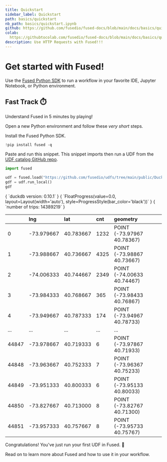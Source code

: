 ```yaml
---
title: Quickstart
sidebar_label: Quickstart
path: basics/quickstart
nb_path: basics/quickstart.ipynb
github: https://github.com/fusedio/fused-docs/blob/main/docs/basics/quickstart.ipynb
colab: 
  https://githubtocolab.com/fusedio/fused-docs/blob/main/docs/basics/quickstart.ipynb
description: Use HTTP Requests with Fused!!!
---
```



<LinkButtons
  githubUrl="https://github.com/fusedio//fused-docs/blob/main/docs/basics/quickstart.ipynb"
  colabUrl="https://githubtocolab.com/fusedio//fused-docs/blob/main/docs/basics/quickstart.ipynb"
/>

# Get started with Fused!

Use the [Fused Python SDK](/python-sdk) to run a workflow in your favorite IDE, Jupyter
Notebook, or Python environment.

## Fast Track ⏱️

Understand Fused in 5 minutes by playing!

Open a new Python environment and follow these *very short* steps.

Install the Fused Python SDK.

```python
!pip install fused -q
```

Paste and run this snippet. This snippet imports then run a UDF from the
[UDF catalog GitHub repo](https://github.com/fusedio/udfs/tree/main).

```python
import fused

udf = fused.load("https://github.com/fusedio/udfs/tree/main/public/DuckDB_NYC_Example")
gdf = udf.run_local()
gdf
```

<CellOutput>
{
  `duckdb version: 0.10.1`
}
</CellOutput>


<CellOutput>
{
  `FloatProgress(value=0.0, layout=Layout(width='auto'), style=ProgressStyle(bar_color='black'))`
}
</CellOutput>


<CellOutput>
{
  `number of trips: 14389219`
}
</CellOutput>



|       | lng        | lat       | cnt   | geometry                   |
|:------|:-----------|:----------|:------|:---------------------------|
| 0     | -73.979667 | 40.783667 | 1232  | POINT (-73.97967 40.78367) |
| 1     | -73.988667 | 40.736667 | 4325  | POINT (-73.98867 40.73667) |
| 2     | -74.006333 | 40.744667 | 2349  | POINT (-74.00633 40.74467) |
| 3     | -73.984333 | 40.768667 | 365   | POINT (-73.98433 40.76867) |
| 4     | -73.949667 | 40.787333 | 174   | POINT (-73.94967 40.78733) |
| ...   | ...        | ...       | ...   | ...                        |
| 44847 | -73.978667 | 40.719333 | 6     | POINT (-73.97867 40.71933) |
| 44848 | -73.963667 | 40.752333 | 7     | POINT (-73.96367 40.75233) |
| 44849 | -73.951333 | 40.800333 | 6     | POINT (-73.95133 40.80033) |
| 44850 | -73.827667 | 40.713000 | 8     | POINT (-73.82767 40.71300) |
| 44851 | -73.957333 | 40.757667 | 8     | POINT (-73.95733 40.75767) |

Congratulations! You've just run your first UDF in Fused. 🎉

Read on to learn more about Fused and how to use it in your workflow.



